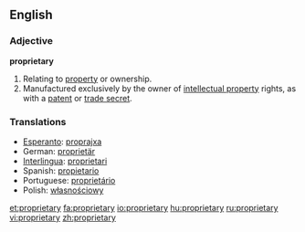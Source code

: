 ==English==

===Adjective===
'''proprietary'''

# Relating to [[property]] or ownership.
# Manufactured exclusively by the owner of [[intellectual property]] rights, as with a [[patent]] or [[trade secret]].

===Translations===

*[[Esperanto]]: [[proprajxa]]
*German: [[proprietär]]
*[[Interlingua]]: [[proprietari]]
*Spanish: [[propietario]]
*Portuguese: [[proprietário]]
*Polish: [[własnościowy]]

[[et:proprietary]]
[[fa:proprietary]]
[[io:proprietary]]
[[hu:proprietary]]
[[ru:proprietary]]
[[vi:proprietary]]
[[zh:proprietary]]